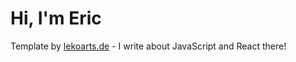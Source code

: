 # Hi, I'm Eric

Template by [lekoarts.de](https://www.lekoarts.de?utm_source=cara&utm_medium=Starter) - I write about JavaScript and React there!
